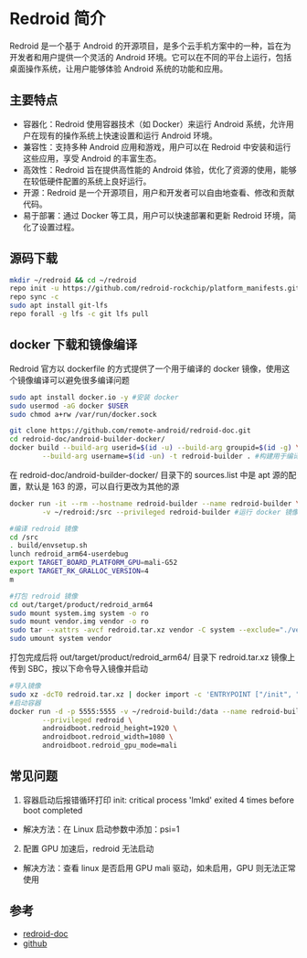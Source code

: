 # Redroid 简介

Redroid 是一个基于 Android 的开源项目，是多个云手机方案中的一种，旨在为开发者和用户提供一个灵活的 Android 环境。它可以在不同的平台上运行，包括桌面操作系统，让用户能够体验 Android 系统的功能和应用。

## 主要特点

- 容器化：Redroid 使用容器技术（如 Docker）来运行 Android 系统，允许用户在现有的操作系统上快速设置和运行 Android 环境。
- 兼容性：支持多种 Android 应用和游戏，用户可以在 Redroid 中安装和运行这些应用，享受 Android 的丰富生态。
- 高效性：Redroid 旨在提供高性能的 Android 体验，优化了资源的使用，能够在较低硬件配置的系统上良好运行。
- 开源：Redroid 是一个开源项目，用户和开发者可以自由地查看、修改和贡献代码。
- 易于部署：通过 Docker 等工具，用户可以快速部署和更新 Redroid 环境，简化了设置过程。

## 源码下载

```bash
mkdir ~/redroid && cd ~/redroid
repo init -u https://github.com/redroid-rockchip/platform_manifests.git -b redroid-12.0.0 --depth=1 --git-lfs
repo sync -c
sudo apt install git-lfs
repo forall -g lfs -c git lfs pull
```

## docker 下载和镜像编译

Redroid 官方以 dockerfile 的方式提供了一个用于编译的 docker 镜像，使用这个镜像编译可以避免很多编译问题

```bash
sudo apt install docker.io -y #安装 docker
sudo usermod -aG docker $USER
sudo chmod a+rw /var/run/docker.sock

git clone https://github.com/remote-android/redroid-doc.git 
cd redroid-doc/android-builder-docker/
docker build --build-arg userid=$(id -u) --build-arg groupid=$(id -g) \
        --build-arg username=$(id -un) -t redroid-builder . #构建用于编译的 docker 镜像
```

在 redroid-doc/android-builder-docker/ 目录下的 sources.list 中是 apt 源的配置，默认是 163 的源，可以自行更改为其他的源

```bash
docker run -it --rm --hostname redroid-builder --name redroid-builder \
        -v ~/redroid:/src --privileged redroid-builder #运行 docker 镜像

#编译 redroid 镜像
cd /src
. build/envsetup.sh
lunch redroid_arm64-userdebug
export TARGET_BOARD_PLATFORM_GPU=mali-G52
export TARGET_RK_GRALLOC_VERSION=4
m

#打包 redroid 镜像
cd out/target/product/redroid_arm64
sudo mount system.img system -o ro
sudo mount vendor.img vendor -o ro
sudo tar --xattrs -avcf redroid.tar.xz vendor -C system --exclude="./vendor" . 
sudo umount system vendor
```

打包完成后将 out/target/product/redroid_arm64/ 目录下 redroid.tar.xz 镜像上传到 SBC，按以下命令导入镜像并启动

```bash
#导入镜像
sudo xz -dcT0 redroid.tar.xz | docker import -c 'ENTRYPOINT ["/init", "androidboot.hardware=redroid"]' - redroid
#启动容器
docker run -d -p 5555:5555 -v ~/redroid-build:/data --name redroid-build -v /dev/mali0:/dev/mali0 \
        --privileged redroid \
        androidboot.redroid_height=1920 \
        androidboot.redroid_width=1080 \
        androidboot.redroid_gpu_mode=mali
```

## 常见问题

1. 容器启动后报错循环打印 init: critical process 'lmkd' exited 4 times before boot completed
- 解决方法：在 Linux 启动参数中添加：psi=1

2. 配置 GPU 加速后，redroid 无法启动
- 解决方法：查看 linux 是否启用 GPU mali 驱动，如未启用，GPU 则无法正常使用

## 参考
- [redroid-doc](https://github.com/remote-android/redroid-doc)
- [github](https://github.com/redroid-rockchip)

